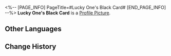 <%-- [PAGE_INFO]
PageTitle=#Lucky One's Black Card#
[END_PAGE_INFO] --%>
{{Item Infobox
|id          = 140429
|image       = Item Lucky One's Black Card.png
|type        = Mission Item
|invCategory = Missions
|rarity      = 3
|effect      = 
|description = The grand prize awarded by Dreamy Slots, but there are no instructions on how to use it.<br /><br /><br /><br /><br />
}}
{{Description|...Well, for those who have read this far, it's unsightly to give you no hints. Let me tell you a secret: It's a room key.}}
'''Lucky One's Black Card''' is a [[Profile Picture]].

==Other Languages==
{{Other Languages
|en   = Lucky One's Black Card
|zhs  = 至尊幸运儿的黑卡
|zht  = 至尊幸運兒的黑卡
|ja   = 尊い幸運児のブラックカード
|ko   = 행운아의 블랙카드
|es   = Tarjeta negra del afortunado
|fr   = Carte noire du chanceux
|ru   = Чёрная карта везунчика
|th   = แบล็กการ์ดของสุดยอดผู้โชคดี
|vi   = Thẻ Đen May Mắn Tối Thượng
|de   = Schwarze Karte für Glückspilze
|id   = Kartu VIP Keberuntungan
|pt   = Cartão Preto de um Sortudo
}}

==Change History==
{{Change History|2.0}}